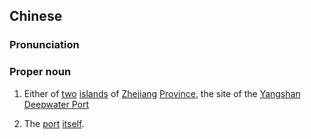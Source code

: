 ==Chinese==
{{zh-forms|[Pacific] Ocean|island}}

===Pronunciation===
{{zh-pron
|m=Yángshān
|cat=pn
}}

===Proper noun===
{{zh-proper noun}}

# {{lb|zh|geography}} Either of [[two]] [[island]]s of [[Zhejiang]] [[province|Province]], the site of the [[:w:Yangshan Port|Yangshan Deepwater Port]]
# {{lb|zh|geography}} The [[port]] [[itself]].